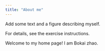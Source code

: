 ```yaml
---
title: "About me"
---
```


Add some text and a figure describing myself.

For details, see the exercise instructions. 

Welcome to my home page! I am Bokai zhao. 


